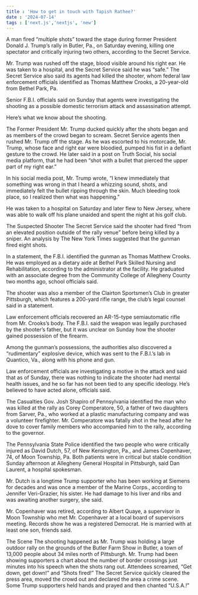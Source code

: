 ```yaml
---
title : 'How to get in touch with Tapish Rathee?'
date : '2024-07-14'
tags : ['next.js','nextjs', 'new']
---
```

A man fired “multiple shots” toward the stage during former President Donald J. Trump’s rally in Butler, Pa., on Saturday evening, killing one spectator and critically injuring two others, according to the Secret Service.

Mr. Trump was rushed off the stage, blood visible around his right ear. He was taken to a hospital, and the Secret Service said he was “safe.” The Secret Service also said its agents had killed the shooter, whom federal law enforcement officials identified as Thomas Matthew Crooks, a 20-year-old from Bethel Park, Pa.

Senior F.B.I. officials said on Sunday that agents were investigating the shooting as a possible domestic terrorism attack and assassination attempt.

Here’s what we know about the shooting.

The Former President
Mr. Trump ducked quickly after the shots began and as members of the crowd began to scream. Secret Service agents then rushed Mr. Trump off the stage. As he was escorted to his motorcade, Mr. Trump, whose face and right ear were bloodied, pumped his fist in a defiant gesture to the crowd.
He later said in a post on Truth Social, his social media platform, that he had been “shot with a bullet that pierced the upper part of my right ear.”

In his social media post, Mr. Trump wrote, “I knew immediately that something was wrong in that I heard a whizzing sound, shots, and immediately felt the bullet ripping through the skin. Much bleeding took place, so I realized then what was happening.”

He was taken to a hospital on Saturday and later flew to New Jersey, where was able to walk off his plane unaided and spent the night at his golf club.

The Suspected Shooter
The Secret Service said the shooter had fired “from an elevated position outside of the rally venue” before being killed by a sniper. An analysis by The New York Times suggested that the gunman fired eight shots.

In a statement, the F.B.I. identified the gunman as Thomas Matthew Crooks. He was employed as a dietary aide at Bethel Park Skilled Nursing and Rehabilitation, according to the administrator at the facility. He graduated with an associate degree from the Community College of Allegheny County two months ago, school officials said.

The shooter was also a member of the Clairton Sportsmen’s Club in greater Pittsburgh, which features a 200-yard rifle range, the club’s legal counsel said in a statement.

Law enforcement officials recovered an AR-15-type semiautomatic rifle from Mr. Crooks’s body. The F.B.I. said the weapon was legally purchased by the shooter’s father, but it was unclear on Sunday how the shooter gained possession of the firearm.

Among the gunman’s possessions, the authorities also discovered a “rudimentary” explosive device, which was sent to the F.B.I.’s lab in Quantico, Va., along with his phone and gun.

Law enforcement officials are investigating a motive in the attack and said that as of Sunday, there was nothing to indicate the shooter had mental health issues, and he so far has not been tied to any specific ideology. He’s believed to have acted alone, officials said.

The Casualties
Gov. Josh Shapiro of Pennsylvania identified the man who was killed at the rally as Corey Comperatore, 50, a father of two daughters from Sarver, Pa., who worked at a plastic manufacturing company and was a volunteer firefighter. Mr. Comperatore was fatally shot in the head after he dove to cover family members who accompanied him to the rally, according to the governor.

The Pennsylvania State Police identified the two people who were critically injured as David Dutch, 57, of New Kensington, Pa., and James Copenhaver, 74, of Moon Township, Pa. Both patients were in critical but stable condition Sunday afternoon at Allegheny General Hospital in Pittsburgh, said Dan Laurent, a hospital spokesman.

Mr. Dutch is a longtime Trump supporter who has been working at Siemens for decades and was once a member of the Marine Corps., according to Jennifer Veri-Grazier, his sister. He had damage to his liver and ribs and was awaiting another surgery, she said.

Mr. Copenhaver was retired, according to Albert Quaye, a supervisor in Moon Township who met Mr. Copenhaver at a local board of supervisors meeting. Records show he was a registered Democrat. He is married with at least one son, friends said.

The Scene
The shooting happened as Mr. Trump was holding a large outdoor rally on the grounds of the Butler Farm Show in Butler, a town of 13,000 people about 34 miles north of Pittsburgh. Mr. Trump had been showing supporters a chart about the number of border crossings just minutes into his speech when the shots rang out. Attendees screamed, “Get down, get down!” and “Shots fired!” The Secret Service quickly cleared the press area, moved the crowd out and declared the area a crime scene. Some Trump supporters held hands and prayed and then chanted “U.S.A.!”
